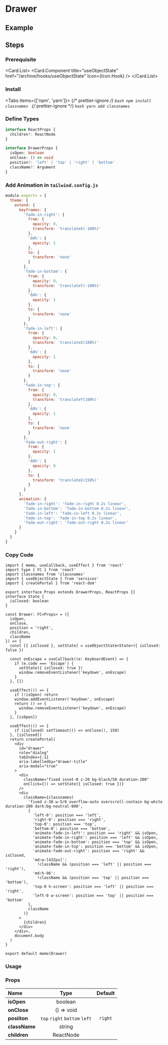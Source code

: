 
<BackTop />

# Drawer

## Example

## Steps

<div className='steps'>

### Prerequisite

<Card.List>
  <Card.Component
    title="useObjectState"
    href="/archive/hooks/useObjectState"
    Icon={Icon.Hook}
  />
</Card.List>

### Install

<Tabs items={['npm', 'yarn']}>
  {/* prettier-ignore */}
  <Tab>
    ```bash
    npm install classnames
    ```
    </Tab>
  {/* prettier-ignore */}
  <Tab>
    ```bash
    yarn add classnames
    ```
</Tab>
</Tabs>

### Define Types

```ts filename="types/index.d.ts"
interface ReactProps {
  children?: ReactNode
}

interface DrawerProps {
  isOpen: boolean
  onClose: () => void
  position?: 'left' | 'top' | 'right' | 'bottom'
  className?: Argument
}
```

### Add Animation in `tailwind.config.js`

```js filename="tailwind.config.js"
module.exports = {
  theme: {
    extend: {
      keyframes: {
        'fade-in-right': {
          from: {
            opacity: 0,
            transform: 'translateX(-100%)'
          },
          '60%': {
            opacity: 1
          },
          to: {
            transform: 'none'
          }
        },
        'fade-in-bottom': {
          from: {
            opacity: 0,
            transform: 'translateY(-100%)'
          },
          '60%': {
            opacity: 1
          },
          to: {
            transform: 'none'
          }
        },
        'fade-in-left': {
          from: {
            opacity: 0,
            transform: 'translateX(100%)'
          },
          '60%': {
            opacity: 1
          },
          to: {
            transform: 'none'
          }
        },
        'fade-in-top': {
          from: {
            opacity: 0,
            transform: 'translateY(100%)'
          },
          '60%': {
            opacity: 1
          },
          to: {
            transform: 'none'
          }
        },
        'fade-out-right': {
          from: {
            opacity: 1
          },
          '60%': {
            opacity: 0
          },
          to: {
            transform: 'translateX(150%)'
          }
        }
      },
      animation: {
        'fade-in-right': 'fade-in-right 0.2s linear',
        'fade-in-bottom': 'fade-in-bottom 0.2s linear',
        'fade-in-left': 'fade-in-left 0.2s linear',
        'fade-in-top': 'fade-in-top 0.2s linear',
        'fade-out-right': 'fade-out-right 0.2s linear'
      }
    }
  }
}
```

### Copy Code

```tsx filename="containers/Drawer/index.tsx"
import { memo, useCallback, useEffect } from 'react'
import type { FC } from 'react'
import classnames from 'classnames'
import { useObjectState } from 'services'
import { createPortal } from 'react-dom'

export interface Props extends DrawerProps, ReactProps {}
interface State {
  isClosed: boolean
}

const Drawer: FC<Props> = ({
  isOpen,
  onClose,
  position = 'right',
  children,
  className
}) => {
  const [{ isClosed }, setState] = useObjectState<State>({ isClosed: false })

  const onEscape = useCallback((e: KeyboardEvent) => {
    if (e.code === 'Escape') {
      setState({ isClosed: true })
      window.removeEventListener('keydown', onEscape)
    }
  }, [])

  useEffect(() => {
    if (!isOpen) return
    window.addEventListener('keydown', onEscape)
    return () => {
      window.removeEventListener('keydown', onEscape)
    }
  }, [isOpen])

  useEffect(() => {
    if (isClosed) setTimeout(() => onClose(), 150)
  }, [isClosed])
  return createPortal(
    <div
      id="drawer"
      role="dialog"
      tabIndex={-1}
      aria-labelledby="drawer-title"
      aria-modal="true"
    >
      <div
        className="fixed inset-0 z-20 bg-black/50 duration-200"
        onClick={() => setState({ isClosed: true })}
      />
      <div
        className={classnames(
          'fixed z-30 w-5/6 overflow-auto overscroll-contain bg-white duration-200 dark:bg-neutral-800',
          {
            'left-0': position === 'left',
            'right-0': position === 'right',
            'top-0': position === 'top',
            'bottom-0': position === 'bottom',
            'animate-fade-in-left': position === 'right' && isOpen,
            'animate-fade-in-right': position === 'left' && isOpen,
            'animate-fade-in-bottom': position === 'top' && isOpen,
            'animate-fade-in-top': position === 'bottom' && isOpen,
            'animate-fade-out-right': position === 'right' && isClosed,
            'md:w-[432px]':
              !className && (position === 'left' || position === 'right'),
            'md:h-96':
              !className && (position === 'top' || position === 'bottom'),
            'top-0 h-screen': position === 'left' || position === 'right',
            'left-0 w-screen': position === 'top' || position === 'bottom'
          },
          className
        )}
      >
        {children}
      </div>
    </div>,
    document.body
  )
}

export default memo(Drawer)
```

### Usage

</div>

### Props

| Name                    |             Type              | Default |
| :---------------------- | :---------------------------: | :-----: |
| **isOpen**<Required />  |            boolean            |         |
| **onClose**<Required /> |          () => void           |         |
| **posiiton**            | `top` `right` `bottom` `left` | `right` |
| **className**           |            string             |         |
| **children**            |           ReactNode           |         |

<Comment />
